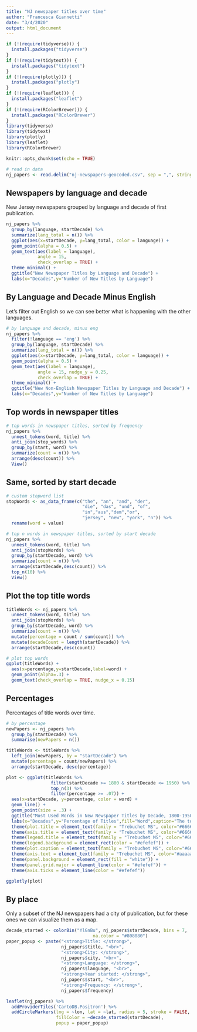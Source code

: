 ```yaml
---
title: "NJ newspaper titles over time"
author: "Francesca Giannetti"
date: "3/4/2020"
output: html_document
---
```


```r
if (!(require(tidyverse))) {
  install.packages("tidyverse")
}
if (!(require(tidytext))) {
  install.packages("tidytext")
}
if (!(require(plotly))) {
  install.packages("plotly")
}
if (!(require(leaflet))) {
  install.packages("leaflet")
}
if (!(require(RColorBrewer))) {
  install.packages("RColorBrewer")
}
library(tidyverse)
library(tidytext)
library(plotly)
library(leaflet)
library(RColorBrewer)

knitr::opts_chunk$set(echo = TRUE)

# read in data
nj_papers <- read.delim("nj-newspapers-geocoded.csv", sep = ",", stringsAsFactors = FALSE)
```

## Newspapers by language and decade

New Jersey newspapers grouped by language and decade of first publication.

```r
nj_papers %>% 
  group_by(language, startDecade) %>% 
  summarize(lang_total = n()) %>% 
  ggplot(aes(x=startDecade, y=lang_total, color = language)) + 
  geom_point(alpha = 0.5) +
  geom_text(aes(label = language), 
            angle = 15, 
            check_overlap = TRUE) +
  theme_minimal() +
  ggtitle("New Newspaper Titles by Language and Decade") +
  labs(x="Decades",y="Number of New Titles by Language")
```

## By Language and Decade Minus English

Let's filter out English so we can see better what is happening with the other languages. 

```r
# by language and decade, minus eng
nj_papers %>% 
  filter(!language == 'eng') %>% 
  group_by(language, startDecade) %>% 
  summarize(lang_total = n()) %>% 
  ggplot(aes(x=startDecade, y=lang_total, color = language)) + 
  geom_point(alpha = 0.5) +
  geom_text(aes(label = language), 
            angle = 15, nudge_y = 0.25,
            check_overlap = TRUE) +
  theme_minimal() +
  ggtitle("New Non-English Newspaper Titles by Language and Decade") +
  labs(x="Decades",y="Number of New Titles by Language")
```

## Top words in newspaper titles

```r
# top words in newspaper titles, sorted by frequency
nj_papers %>% 
  unnest_tokens(word, title) %>%
  anti_join(stop_words) %>%
  group_by(start, word) %>% 
  summarize(count = n()) %>%
  arrange(desc(count)) %>%
  View()
```

## Same, sorted by start decade

```r
# custom stopword list
stopWords <- as_data_frame(c("the", "an", "and", "der", 
                             "die", "das", "und", "of",
                             "in","aus","dem","or", 
                             "jersey", "new", "york", "n")) %>%
  rename(word = value)

# top n words in newspaper titles, sorted by start decade
nj_papers %>% 
  unnest_tokens(word, title) %>%
  anti_join(stopWords) %>%
  group_by(startDecade, word) %>% 
  summarize(count = n()) %>%
  arrange(startDecade,desc(count)) %>%
  top_n(10) %>%
  View()
```

## Plot the top title words

```r
titleWords <- nj_papers %>% 
  unnest_tokens(word, title) %>%
  anti_join(stopWords) %>%
  group_by(startDecade, word) %>% 
  summarize(count = n()) %>%
  mutate(percentage = count / sum(count)) %>%
  mutate(decadeCount = length(startDecade)) %>%
  arrange(startDecade,desc(count))

# plot top words
ggplot(titleWords) +
  aes(x=percentage,y=startDecade,label=word) + 
  geom_point(alpha=.3) + 
  geom_text(check_overlap = TRUE, nudge_x = 0.15)
```

## Percentages

Percentages of title words over time.

```r
# by percentage
newPapers <- nj_papers %>% 
  group_by(startDecade) %>%
  summarise(newPapers = n())

titleWords <- titleWords %>%
  left_join(newPapers, by = "startDecade") %>%
  mutate(percentage = count/newPapers) %>%
  arrange(startDecade, desc(percentage))

plot <- ggplot(titleWords %>%
                 filter(startDecade >= 1800 & startDecade <= 1950) %>%
                 top_n(3) %>% 
                 filter(percentage >= .07)) +
  aes(x=startDecade, y=percentage, color = word) +
  geom_line() +
  geom_point(size = .3) +
  ggtitle("Most Used Words in New Newspaper Titles by Decade, 1800-1950") +
  labs(x="Decades",y="Percentage of Titles",fill="Word",caption="The top words used in the titles of new newspapers during the nineteenth century by decade") + 
  theme(plot.title = element_text(family = "Trebuchet MS", color="#666666", face="bold", size=18, hjust=0.5)) +
  theme(axis.title = element_text(family = "Trebuchet MS", color="#666666", face="bold", size=14)) + 
  theme(legend.title = element_text(family = "Trebuchet MS", color="#666666", face="bold", size=14)) +
  theme(legend.background = element_rect(color = "#efefef")) +
  theme(plot.caption = element_text(family = "Trebuchet MS", color="#666666", size=10, hjust = 0.5, margin = margin(15, 0, 15, 0))) +
  theme(axis.text = element_text(family = "Trebuchet MS", color="#aaaaaa", face="bold", size=10)) +
  theme(panel.background = element_rect(fill = "white")) +
  theme(panel.grid.major = element_line(color = "#efefef")) +
  theme(axis.ticks = element_line(color = "#efefef"))

ggplotly(plot)
```

## By place

Only a subset of the NJ newspapers had a city of publication, but for these ones we can visualize them as a map. 

```r
decade_started <- colorBin("YlGnBu", nj_papers$startDecade, bins = 7, 
                                 na.color = "#808080")
paper_popup <- paste("<strong>Title: </strong>", 
                     nj_papers$title, "<br>",
                     "<strong>City: </strong>",
                     nj_papers$city, "<br>",
                     "<strong>Language: </strong>",
                     nj_papers$language, "<br>",
                     "<strong>Year started: </strong>",
                     nj_papers$start, "<br>",
                     "<strong>Frequency: </strong>",
                     nj_papers$frequency)

leaflet(nj_papers) %>% 
  addProviderTiles('CartoDB.Positron') %>%
  addCircleMarkers(lng = ~lon, lat = ~lat, radius = 5, stroke = FALSE,
                   fillColor = ~decade_started(startDecade),
                   popup = paper_popup)
```

